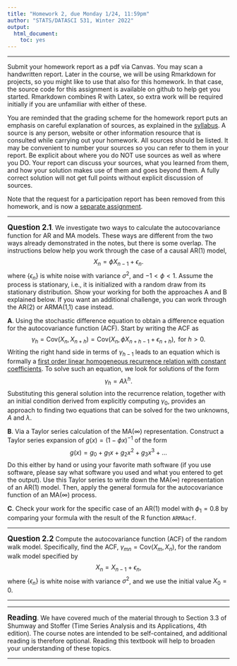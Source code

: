```yaml
---
title: "Homework 2, due Monday 1/24, 11:59pm"
author: "STATS/DATASCI 531, Winter 2022"
output:
  html_document:
    toc: yes
---
```


\newcommand\prob{\mathbb{P}}
\newcommand\E{\mathbb{E}}
\newcommand\var{\mathrm{Var}}
\newcommand\cov{\mathrm{Cov}}

-----------

Submit your homework report as a pdf via Canvas. You may scan a handwritten report. Later in the course, we will be using Rmarkdown for projects, so you might like to use that also for this homework. In that case, the source code for this assignment is available on github to help get you started. Rmarkdown combines R with Latex, so extra work will be required initially if you are unfamiliar with either of these. 

You are reminded that the grading scheme for the homework report puts an emphasis on careful explanation of sources, as explained in the [syllabus](../syllabus.html). A source is any person, website or other information resource that is consulted while carrying out your homework. All sources should be listed. It may be convenient to number your sources so you can refer to them in your report. Be explicit about where you do NOT use sources as well as where you DO. Your report can discuss your sources, what you learned from them, and how your solution makes use of them and goes beyond them. A fully correct solution will not get full points without explicit discussion of sources.

Note that the request for a participation report has been removed from this homework, and is now a [separate assignment](../participation/participation2.html).

--------

**<big>Question 2.1</big>**. We investigate two ways to calculate the autocovariance function for AR and MA models. These ways are different from the two ways already demonstrated in the notes, but there is some overlap. The instructions below help you work through the case of a causal AR(1) model,
$$X_n = \phi X_{n-1} + \epsilon_n.$$
where $\{\epsilon_n\}$ is white noise with variance $\sigma^2$, and $-1<\phi<1$. Assume the process is stationary, i.e., it is initialized with a random draw from its stationary distribution.
Show your working for both the approaches A and B explained below. If you want an additional challenge, you can work through the AR(2) or ARMA(1,1) case instead.

**A**. Using the stochastic difference equation to obtain a difference equation for the autocovariance function (ACF). Start by writing the ACF as
$$\gamma_h = \cov(X_n,X_{n+h})= \cov(X_n, \phi X_{n+h-1} + \epsilon_{n+h}), \mbox{ for $h>0$}.$$
Writing the right hand side in terms of $\gamma_{h-1}$ leads to an equation which is formally a [first order linear homogeneous recurrence relation with constant coefficients](https://en.wikipedia.org/wiki/Recurrence_relation#Linear_homogeneous_recurrence_relations_with_constant_coefficients). To solve such an equation, we look for solutions of the form
$$\gamma_h = A\lambda^h.$$
Substituting this general solution into the recurrence relation, together with an initial condition derived from explicitly computing $\gamma_0$, provides an approach to finding two equations that can be solved for the two unknowns, $A$ and $\lambda$.

**B**. Via a Taylor series calculation of the MA($\infty$) representation. Construct a Taylor series expansion of $g(x)=(1-\phi x)^{-1}$ of the form
$$g(x) = g_0 + g_1 x + g_2 x^2 + g_3 x^3 + \dots$$
Do this either by hand or using your favorite math software (if you use software, please say what software you used and what you entered to get the output). 
Use this Taylor series to write down the MA($\infty$) representation of an AR(1) model. Then, apply the general formula for the autocovariance function of an MA($\infty$) process.

**C**. Check your work for the specific case of an AR(1) model with $\phi_1=0.8$ by comparing your formula with the result of the R function `ARMAacf`.


----------------------

**<big>Question 2.2</big>** Compute the autocovariance function (ACF) of the random walk model. Specifically, find the ACF, $\gamma_{mn}=\cov(X_m,X_n)$, for the random walk model specified by 
$$ X_{n} = X_{n-1}+\epsilon_n,$$
where $\{\epsilon_n\}$ is white noise with variance $\sigma^2$, and we use the initial value $X_0=0$.

-----------------


-----------------

**<big>Reading</big>**. We have covered much of the material through to Section 3.3 of Shumway and Stoffer (Time Series Analysis and its Applications, 4th edition). The course notes are intended to be self-contained, and additional reading is therefore optional. Reading this textbook will help to broaden your understanding of these topics. 

------------